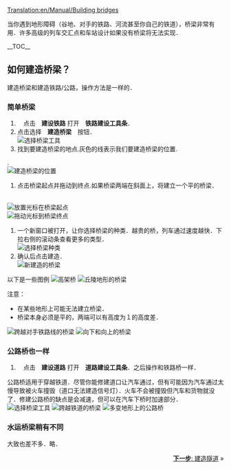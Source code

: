 [[Translation:en/Manual/Building bridges]]
{{zh/Manual/Tutorial/教程}}

当你遇到地形障碍（谷地、对手的铁路、河流甚至你自己的铁道），桥梁非常有用．许多高级的列车交汇点和车站设计如果没有桥梁将无法实现．　

__TOC__
== 如何建造桥梁？ ==
建造桥梁和建造铁路/公路，操作方法是一样的．

=== 简单桥梁 ===
#　点击　'''建设铁路''' 打开　'''铁路建设工具条'''．
# 点击选择　'''建造桥梁'''　按钮．<br/>[[File:en/Manual/BridgeTut1.png|none|frame|选择桥梁工具]]
# 找到要建造桥梁的地点.灰色的线表示我们要建造桥梁的位置.
.<br/>[[File:en/Manual/BridgeTut2.png|none|frame|建造桥梁的位置]]
# 点击桥梁起点并拖动到终点.如果桥梁两端在斜面上，将建立一个平的桥梁．
<br/>[[File:en/Manual/BridgeTut3.png|none|frame|放置光标在桥梁起点]]
<br/>[[File:en/Manual/BridgeTut4.png|none|frame|拖动光标到桥梁终点]]
# 一个新窗口被打开，让你选择桥梁的种类．越贵的桥，列车通过速度越快．下拉右侧的滚动条查看更多的类型．<br/>[[File:en/Manual/BridgeTut5.png|none|frame|选择桥梁种类]]
# 确认后点击建造．<br/>[[File:en/Manual/BridgeTut6.png|none|frame|新建造的桥梁]]
以下是一些图例
[[File:en/Manual/BridgeTut8.png|none|frame|高架桥]]
[[File:en/Manual/BridgeTut11.png|none|frame|丘陵地形的桥梁]]

注意：
*在某些地形上可能无法建立桥梁．
*桥梁本身必须是平的，两端可以有高度为１的高度差．
[[File:en/Manual/BridgeTut10.png|none|frame|跨越对手铁路线的桥梁]]
[[File:en/Manual/BridgeTut9.png|none|frame|向下和向上的桥梁]]

=== 公路桥也一样 ===
#　点击　'''建设道路''' 打开　'''道路建设工具条'''．之后操作和铁路桥一样．

公路桥适用于穿越铁道．尽管你能修建道口让汽车通过，但有可能因为汽车通过太慢导致被火车撞毁（道口无法建造信号灯）．火车不会被撞毁但汽车和货物就没了．修建公路桥的缺点是会减速，但可以在汽车下桥时加速部分．
[[File:en/Manual/BridgeTut14.png|none|frame|选择桥梁工具]]
[[File:en/Manual/BridgeTut12.png|none|frame|跨越铁道的桥梁]]
[[File:en/Manual/BridgeTut13.png|none|frame|多变地形上的公路桥]]

=== 水运桥梁稍有不同 ===
大致也差不多．略．

<span style="float: right">[[zh/Manual/教程/建造隧道|'''下一步''': 建造隧道]] &raquo;</span>